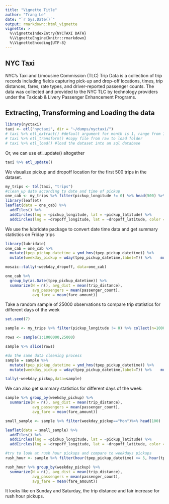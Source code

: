 ```yaml
---
title: "Vignette Title"
author: "Trang Le"
date: "`r Sys.Date()`"
output: rmarkdown::html_vignette
vignette: >
  %\VignetteIndexEntry{NYCTAXI DATA}
  %\VignetteEngine{knitr::rmarkdown}
  %\VignetteEncoding{UTF-8}
---
```


## NYC Taxi

NYC's Taxi and Limousine Commission (TLC) Trip Data is a collection of trip records including fields capturing pick-up and drop-off locations, times, trip distances, fares, rate types, and driver-reported passenger counts. The data was collected and provided to the NYC TLC by technology providers under the Taxicab & Livery Passenger Enhancement Programs. 

## Extracting, Transforming and Loading the data

```r
library(nyctaxi)
taxi <- etl("nyctaxi", dir = "~/dumps/nyctaxi/")
# taxi %>% etl_extract() #default argument for month is 1, range from 1-12
# taxi %>% etl_transform() #copy file from raw to load folder
# taxi %>% etl_load() #load the dataset into an sql database
```

Or, we can use etl_update() altogether

```r
taxi %>% etl_update()
```

We visualize pickup and dropoff location for the first 500 trips in the dataset. 

```r
my_trips <- tbl(taxi, "trips")
#clean_up data according to date and time of pickup
one_cab <- my_trips %>% filter(pickup_longitude != 0) %>% head(500) %>% collect() 
library(leaflet)
leaflet(data = one_cab) %>% 
  addTiles() %>% 
  addCircles(lng = ~pickup_longitude, lat = ~pickup_latitude) %>% 
  addCircles(lng = ~dropoff_longitude, lat = ~dropoff_latitude, color = "green")
```


We use the lubridate package to convert date time data and get summary statistics on Friday trips
```r
library(lubridate)
one_cab = one_cab %>% 
  mutate(tpep_pickup_datetime = ymd_hms(tpep_pickup_datetime)) %>%     mutate(tpep_dropoff_datetime = ymd_hms(tpep_dropoff_datetime)) %>% 
  mutate(weekday_pickup = wday(tpep_pickup_datetime,label=T)) %>%    mutate(weekday_dropoff=wday(tpep_dropoff_datetime,label=T))

mosaic::tally(~weekday_dropoff, data=one_cab)

one_cab %>% 
  group_by(as.Date(tpep_pickup_datetime)) %>%
  summarize(N = n(), avg_dist = mean(trip_distance), 
            avg_passengers = mean(passenger_count), 
            avg_fare = mean(fare_amount))
```

Take a random sample of 25000 observations to compare trip statistics for different days of the week
```r
set.seed(7)

sample <- my_trips %>% filter(pickup_longitude != 0) %>% collect(n=1000000)

rows <- sample(1:1000000,25000)

sample %>% slice(rows)

#do the same data cleaning process
sample = sample %>% 
  mutate(tpep_pickup_datetime = ymd_hms(tpep_pickup_datetime)) %>%     mutate(tpep_dropoff_datetime = ymd_hms(tpep_dropoff_datetime)) %>% 
  mutate(weekday_pickup = wday(tpep_pickup_datetime,label=T)) %>%    mutate(weekday_dropoff=wday(tpep_dropoff_datetime,label=T))

tally(~weekday_pickup,data=sample)
```

We can also get summary statistics for different days of the week:
```r
sample %>% group_by(weekday_pickup) %>% 
  summarize(N = n(), avg_dist = mean(trip_distance), 
            avg_passengers = mean(passenger_count), 
            avg_fare = mean(fare_amount)) 

small_sample <- sample %>% filter(weekday_pickup=="Mon")%>% head(100) 

leaflet(data = small_sample) %>% 
  addTiles() %>% 
  addCircles(lng = ~pickup_longitude, lat = ~pickup_latitude) %>% 
  addCircles(lng = ~dropoff_longitude, lat = ~dropoff_latitude, color = "green")
```

```r
#try to look at rush hour pickups and compare to weekdays pickups
rush_hour <- sample %>% filter(hour(tpep_pickup_datetime) >= 5, hour(tpep_pickup_datetime) < 7)

rush_hour %>% group_by(weekday_pickup) %>% 
  summarize(N = n(), avg_dist = mean(trip_distance), 
            avg_passengers = mean(passenger_count), 
            avg_fare = mean(fare_amount)) 
```
It looks like on Sunday and Saturday, the trip distance and fair increase for rush hour pickups. 

